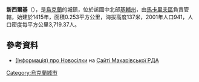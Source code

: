 {{coord|50|18|23|N|30|4|12|E|scale:30000|display=title}}

'''新西爾基'''（{{lang-uk|Новосілки}}），是[[烏克蘭|烏克蘭]]的城鎮，位於該國中北部[[基輔州|基輔州]]，由[[馬卡里夫區|馬卡里夫區]]負責管轄，始建於1415年，面積0.253平方公里，海拔高度137米，2001年人口941，人口密度每平方公里3,719.37人。

==參考資料==
* [http://adm.makariv.org/index.php?option=com_content&view=article&id=177 (Інформація) про Новосілки]{{dead link|date=2018年3月 |bot=InternetArchiveBot |fix-attempted=yes }} на [https://web.archive.org/web/20150402000656/http://adm.makariv.org/ Сайті Макарівської РДА]

{{Ukraine-geo-stub}}
[[Category:烏克蘭城市|Category:烏克蘭城市]]